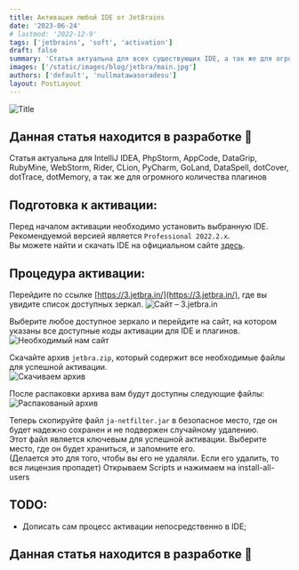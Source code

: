 ```yaml
---
title: Активация любой IDE от JetBrains
date: '2023-06-24'
# lastmod: '2022-12-9'
tags: ['jetbrains', 'soft', 'activation']
draft: false
summary: 'Статья актуальна для всех существующих IDE, а так же для огромного количества плагинов'
images: ['/static/images/blog/jetbra/main.jpg']
authors: ['default', 'nullmatawasoradesu']
layout: PostLayout
---
```


![Title](/static/images/blog/jetbra/main.jpg)

## Данная статья находится в разработке 🚧

Статья актуальна для
IntelliJ IDEA, PhpStorm, AppCode, DataGrip, RubyMine, WebStorm, Rider,
CLion, PyCharm, GoLand, DataSpell, dotCover, dotTrace, dotMemory,
а так же для огромного количества плагинов

## Подготовка к активации:

Перед началом активации необходимо установить выбранную IDE. Рекомендуемой версией является `Professional 2022.2.x`.  
Вы можете найти и скачать IDE на официальном сайте [здесь](https://www.jetbrains.com/products/).

## Процедура активации:

Перейдите по ссылке [https://3.jetbra.in/](https://3.jetbra.in/), где вы увидите список доступных зеркал.
![Сайт – 3.jetbra.in](https://te.legra.ph/file/c74fd23a65e83476a3e20.jpg)

Выберите любое доступное зеркало и перейдите на сайт, на котором указаны все доступные коды активации для IDE и плагинов.  
![Необходимый нам сайт](https://te.legra.ph/file/2d6388f0a8d12abeaab69.jpg)

Скачайте архив `jetbra.zip`, который содержит все необходимые файлы для успешной активации.  
![Скачиваем архив](https://te.legra.ph/file/3f333cb943542f7051710.jpg)

После распаковки архива вам будут доступны следующие файлы:  
![Распакованый архив](https://te.legra.ph/file/441d97c44866b60ae357d.jpg)

Теперь скопируйте файл `ja-netfilter.jar` в безопасное место,
где он будет надежно сохранен и не подвержен случайному удалению.  
Этот файл является ключевым для успешной активации. Выберите место, где он будет храниться, и запомните его.  
(Делается это для того, чтобы вы его не удаляли. Если его удалить, то вся лицензия пропадет)
Открываем Scripts и нажимаем на install-all-users

## TODO:

- Дописать сам процесс активации непосредственно в IDE;

## Данная статья находится в разработке 🚧
